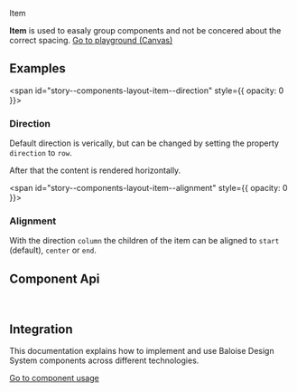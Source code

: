 
<bal-doc-banner id="story--components-layout-item--basic" >Item</bal-doc-banner>

<bal-doc-lead>
  <b>Item</b> is used to easaly group components and not be concered about the correct spacing.
</bal-doc-lead>

<Canvas withSource="open">
  <Story id="components-layout-item--basic" />
</Canvas>

<bal-doc-app>
  <bal-button-group class="mb-large" position="center">
    <a class="button is-primary" href="?path=/story/components-layout-item--basic">
      Go to playground (Canvas)
    </a>
    <bal-doc-code-sandbox
      framework="angular"
      template={Basic.parameters.docs.source.code}
      modules="layout"
    ></bal-doc-code-sandbox>
    <bal-doc-code-sandbox
      framework="html"
      template={Basic.parameters.docs.source.code}
      modules="layout"
    ></bal-doc-code-sandbox>
  </bal-button-group>
</bal-doc-app>

## Examples

<span id="story--components-layout-item--direction" style={{ opacity: 0 }}></span>

### Direction

Default direction is verically, but can be changed by setting the property `direction` to `row`.

After that the content is rendered horizontally.

<Canvas>
  <Story id="components-layout-item--direction" />
</Canvas>

<span id="story--components-layout-item--alignment" style={{ opacity: 0 }}></span>

### Alignment

With the direction `column` the children of the item can be aligned to `start` (default), `center` or `end`.

<Canvas>
  <Story id="components-layout-item--alignment" />
</Canvas>

## Component Api


<Description markdown={readme} />

<br />

## Integration

This documentation explains how to implement and use Baloise Design System components across different technologies.

<a class="button is-primary" href="?path=/docs/development-components--page">
  Go to component usage
</a>


<Description markdown={testing} />

<bal-doc-github link="/components/layout/bal-item/stories/bal-item.docs.mdx"></bal-doc-github>

